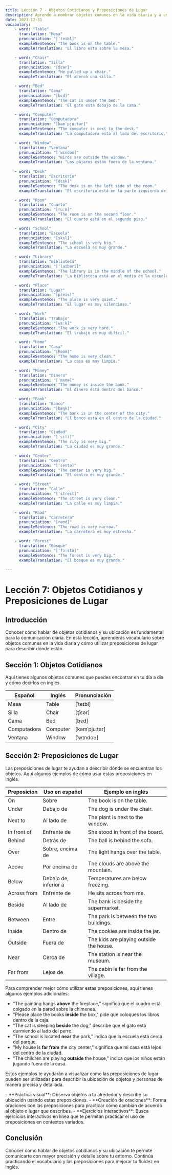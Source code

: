 ```yaml
---
title: Lección 7 - Objetos Cotidianos y Preposiciones de Lugar
description: Aprende a nombrar objetos comunes en la vida diaria y a usar preposiciones para describir su ubicación.
date: 2023-12-31
vocabulary:
    - word: "Table"
      translation: "Mesa"
      pronunciation: "[ˈteɪbl]"
      exampleSentence: "The book is on the table."
      exampleTranslation: "El libro está sobre la mesa."

    - word: "Chair"
      translation: "Silla"
      pronunciation: "[ʧɛər]"
      exampleSentence: "He pulled up a chair."
      exampleTranslation: "Él acercó una silla."

    - word: "Bed"
      translation: "Cama"
      pronunciation: "[bɛd]"
      exampleSentence: "The cat is under the bed."
      exampleTranslation: "El gato está debajo de la cama."

    - word: "Computer"
      translation: "Computadora"
      pronunciation: "[kəmˈpjuːtər]"
      exampleSentence: "The computer is next to the desk."
      exampleTranslation: "La computadora está al lado del escritorio."

    - word: "Window"
      translation: "Ventana"
      pronunciation: "[ˈwɪndoʊ]"
      exampleSentence: "Birds are outside the window."
      exampleTranslation: "Los pájaros están fuera de la ventana."
    
    - word: "Desk"
      translation: "Escritorio"
      pronunciation: "[dɛsk]"
      exampleSentence: "The desk is on the left side of the room."
      exampleTranslation: "El escritorio está en la parte izquierda del cuarto."

    - word: "Room"
      translation: "Cuarto"
      pronunciation: "[ruːm]"
      exampleSentence: "The room is on the second floor."
      exampleTranslation: "El cuarto está en el segundo piso."

    - word: "School"
      translation: "Escuela"
      pronunciation: "[skʌl]"
      exampleSentence: "The school is very big."
      exampleTranslation: "La escuela es muy grande."

    - word: "Library"
      translation: "Biblioteca"
      pronunciation: "[ˈlaɪbəri]"
      exampleSentence: "The library is in the middle of the school."
      exampleTranslation: "La biblioteca está en el medio de la escuela."

    - word: "Place"
      translation: "Lugar"
      pronunciation: "[pleɪs]"
      exampleSentence: "The place is very quiet."
      exampleTranslation: "El lugar es muy silencioso."

    - word: "Work"
      translation: "Trabajo"
      pronunciation: "[wɜːk]"
      exampleSentence: "The work is very hard."
      exampleTranslation: "El trabajo es muy difícil."

    - word: "Home"
      translation: "Casa"
      pronunciation: "[həʊm]"
      exampleSentence: "The home is very clean."
      exampleTranslation: "La casa es muy limpia."

    - word: "Money"
      translation: "Dinero"
      pronunciation: "[ˈmʌnə]"
      exampleSentence: "The money is inside the bank."
      exampleTranslation: "El dinero está dentro del banco."

    - word: "Bank"
      translation: "Banco"
      pronunciation: "[bæŋk]"
      exampleSentence: "The bank is in the center of the city."
      exampleTranslation: "El banco está en el centro de la ciudad."

    - word: "City"
      translation: "Ciudad"
      pronunciation: "[ˈsɪti]"
      exampleSentence: "The city is very big."
      exampleTranslation: "La ciudad es muy grande."

    - word: "Center"
      translation: "Centro"
      pronunciation: "[ˈsentə]"
      exampleSentence: "The center is very big."
      exampleTranslation: "El centro es muy grande."

    - word: "Street"
      translation: "Calle"
      pronunciation: "[ˈstreɪt]"
      exampleSentence: "The street is very clean."
      exampleTranslation: "La calle es muy limpia."

    - word: "Road"
      translation: "Carretera"
      pronunciation: "[rəʊd]"
      exampleSentence: "The road is very narrow."
      exampleTranslation: "La carretera es muy estrecha."

    - word: "Forest"
      translation: "Bosque"
      pronunciation: "[ˈfɔːstə]"
      exampleSentence: "The forest is very big."
      exampleTranslation: "El bosque es muy grande."

---
```


# Lección 7: Objetos Cotidianos y Preposiciones de Lugar

## Introducción

Conocer cómo hablar de objetos cotidianos y su ubicación es fundamental para la comunicación diaria. En esta lección, aprenderás vocabulario sobre objetos comunes en la vida diaria y cómo utilizar preposiciones de lugar para describir dónde están.

## Sección 1: Objetos Cotidianos

Aquí tienes algunos objetos comunes que puedes encontrar en tu día a día y cómo decirlos en inglés.

| Español     | Inglés   | Pronunciación |
| ----------- | -------- | ------------- |
| Mesa        | Table    | [ˈteɪbl]      |
| Silla       | Chair    | [ʧɛər]        |
| Cama        | Bed      | [bɛd]         |
| Computadora | Computer | [kəmˈpjuːtər] |
| Ventana     | Window   | [ˈwɪndoʊ]     |

<TextToSpeechPlayer mp3File={/src/assets/courses/english/_shared/lessons/lesson7/audio/daily-objects.mp3} />

## Sección 2: Preposiciones de Lugar

Las preposiciones de lugar te ayudan a describir dónde se encuentran los objetos. Aquí algunos ejemplos de cómo usar estas preposiciones en inglés.

| Preposición | Uso en español        | Ejemplo en inglés                       |
| ----------- | --------------------- | --------------------------------------- |
| On          | Sobre                 | The book is on the table.               |
| Under       | Debajo de             | The dog is under the chair.             |
| Next to     | Al lado de            | The plant is next to the window.        |
| In front of | Enfrente de           | She stood in front of the board.        |
| Behind      | Detrás de             | The ball is behind the sofa.            |
| Over        | Sobre, encima de      | The light hangs over the table.         |
| Above       | Por encima de         | The clouds are above the mountain.      |
| Below       | Debajo de, inferior a | Temperatures are below freezing.        |
| Across from | Enfrente de           | He sits across from me.                 |
| Beside      | Al lado de            | The bank is beside the supermarket.     |
| Between     | Entre                 | The park is between the two buildings.  |
| Inside      | Dentro de             | The cookies are inside the jar.         |
| Outside     | Fuera de              | The kids are playing outside the house. |
| Near        | Cerca de              | The station is near the museum.         |
| Far from    | Lejos de              | The cabin is far from the village.      |

<TextToSpeechPlayer mp3File={/src/assets/courses/english/_shared/lessons/lesson7/audio/place-prepositions.mp3} />


Para comprender mejor cómo utilizar estas preposiciones, aquí tienes algunos ejemplos adicionales:

- "The painting hangs **above** the fireplace," significa que el cuadro está colgado en la pared sobre la chimenea.
- "Please place the books **inside** the box," pide que coloques los libros dentro de la caja.
- "The cat is sleeping **beside** the dog," describe que el gato está durmiendo al lado del perro.
- "The school is located **near** the park," indica que la escuela está cerca del parque.
- "My house is **far from** the city center," significa que mi casa está lejos del centro de la ciudad.
- "The children are playing **outside** the house," indica que los niños están jugando fuera de la casa.

<TextToSpeechPlayer mp3File={/src/assets/courses/english/_shared/lessons/lesson7/audio/place-prepositions-2.mp3} />

Estos ejemplos te ayudarán a visualizar cómo las preposiciones de lugar pueden ser utilizadas para describir la ubicación de objetos y personas de manera precisa y detallada.

<TipBox>
	- **Práctica visual**: Observa objetos a tu alrededor y describe su ubicación usando estas preposiciones. 
    - **Creación de oraciones**: Forma oraciones con las preposiciones para practicar cómo cambian de acuerdo al objeto o lugar que describes. 
    - **Ejercicios interactivos**: Busca ejercicios interactivos en línea que te permitan practicar el uso de preposiciones en contextos variados.
</TipBox>

## Conclusión

Conocer cómo hablar de objetos cotidianos y su ubicación te permite comunicarte con mayor precisión y detalle sobre tu entorno. Continúa practicando el vocabulario y las preposiciones para mejorar tu fluidez en inglés.
